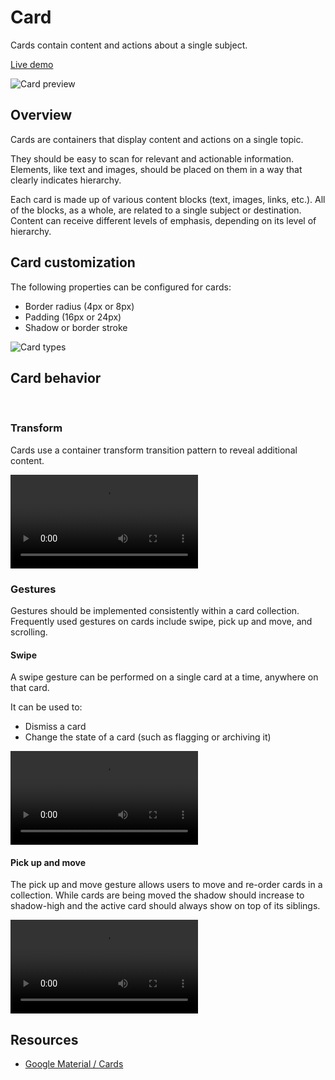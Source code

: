 
<Meta title="COMPONENTS/Card/Usage" />

# Card
Cards contain content and actions about a single subject.

[Live demo](/?path=/story/components-card-examples--card-default)

![Card preview](/card/doc/assets/card-preview.png)

## Overview

Cards are containers that display content and actions on a single topic.

They should be easy to scan for relevant and actionable information. Elements, like text and images, should be placed on them in a way that clearly indicates hierarchy.

Each card is made up of various content blocks (text, images, links, etc.). All of the blocks, as a whole, are related to a single subject or destination. Content can receive different levels of emphasis, depending on its level of hierarchy.

## Card customization

The following properties can be configured for cards:

- Border radius (4px or 8px)
- Padding (16px or 24px)
- Shadow or border stroke

![Card types](/card/doc/assets/card-types.png)

## Card behavior
<br/>

### Transform

Cards use a container transform transition pattern to reveal additional content.

<video src="/card/doc/assets/card-transform.mp4" type="video/mp4" controls autoPlay loop mute="true"></video>

### Gestures

Gestures should be implemented consistently within a card collection. Frequently used gestures on cards include swipe, pick up and move, and scrolling.

#### Swipe

A swipe gesture can be performed on a single card at a time, anywhere on that card.

It can be used to:
- Dismiss a card
- Change the state of a card (such as flagging or archiving it)

<video src="/card/doc/assets/card-swipe.mp4" type="video/mp4" controls autoPlay loop mute="true"></video>

#### Pick up and move

The pick up and move gesture allows users to move and re-order cards in a collection. While cards are being moved the shadow should increase to shadow-high and the active card should always show on top of its siblings.

<video src="/card/doc/assets/card-move.mp4" type="video/mp4" controls autoPlay loop mute="true"></video>

## Resources

- <a href="https://material.io/components/cards#hierarchy-and-placement" target="_blank">Google Material / Cards</a>
